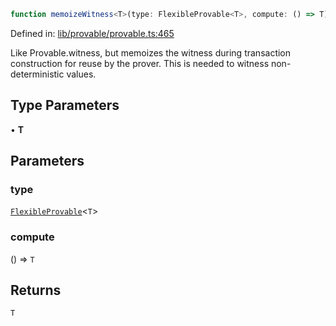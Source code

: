 ```ts
function memoizeWitness<T>(type: FlexibleProvable<T>, compute: () => T): T
```

Defined in: [lib/provable/provable.ts:465](https://github.com/o1-labs/o1js/blob/46b9772d07785397c4bd76a102bc9f6730d321bb/src/lib/provable/provable.ts#L465)

Like Provable.witness, but memoizes the witness during transaction construction
for reuse by the prover. This is needed to witness non-deterministic values.

## Type Parameters

• **T**

## Parameters

### type

[`FlexibleProvable`](../type-aliases/FlexibleProvable.mdx)\<`T`\>

### compute

() => `T`

## Returns

`T`
